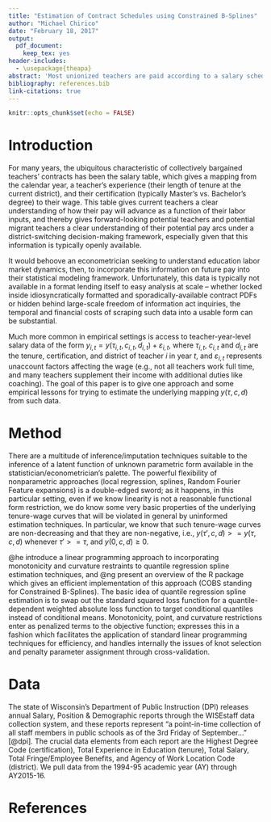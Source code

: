 ```yaml
---
title: "Estimation of Contract Schedules using Constrained B-Splines"
author: "Michael Chirico"
date: "February 18, 2017"
output:
  pdf_document:
    keep_tex: yes
header-includes:
  - \usepackage{theapa}
abstract: 'Most unionized teachers are paid according to a salary schedule (specifying wages as an increasing function of tenure and certification) explicated in contracts collectively bargained at the district level. With this in hand, teachers are able to infer their future potential wage trajectories at their own and other potential district employers. Lacking the physical contract faced by the teachers, an econometrician armed only with administrative data reporting actual wages in a given year must use some imputation techniques to deduce the wage structure. We explore the utility of natural Constrained B-Splines (COBS) to this end. COBS are an enhanced version of the traditional semiparametric splines technique enhanced by the ability to impose a monotonicity constraint on the resultant curve.'
bibliography: references.bib
link-citations: true
---
```


```r
knitr::opts_chunk$set(echo = FALSE)
```

# Introduction

For many years, the ubiquitous characteristic of collectively bargained teachers' contracts has been the salary table, which gives a mapping from the calendar year, a teacher's experience (their length of tenure at the current district), and their certification (typically Master's vs. Bachelor's degree) to their wage. This table gives current teachers a clear understanding of how their pay will advance as a function of their labor inputs, and thereby gives forward-looking potential teachers and potential migrant teachers a clear understanding of their potential pay arcs under a district-switching decision-making framework, especially given that this information is typically openly available. 

It would behoove an econometrician seeking to understand education labor market dynamics, then, to incorporate this information on future pay into their statistical modeling framework. Unfortunately, this data is typically not available in a format lending itself to easy analysis at scale -- whether locked inside idiosyncratically formatted and sporadically-available contract PDFs or hidden behind large-scale freedom of information act inquiries, the temporal and financial costs of scraping such data into a usable form can be substantial.

Much more common in empirical settings is access to teacher-year-level salary data of the form $y_{i, t} = y(\tau_{i, t}, c_{i, t}, d_{i, t}) + \varepsilon_{i, t}$, where $\tau_{i,t}$, $c_{i, t}$ and $d_{i, t}$ are the tenure, certification, and district of teacher $i$ in year $t$, and $\varepsilon_{i, t}$ represents unaccount factors affecting the wage (e.g., not all teachers work full time, and many teachers supplement their income with additional duties like coaching). The goal of this paper is to give one approach and some empirical lessons for trying to estimate the underlying mapping $y(\tau, c, d)$ from such data.

# Method

There are a multitude of inference/imputation techniques suitable to the inference of a latent function of unknown parametric form available in the statistician/econometrician's palette. The powerful flexibility of nonparametric approaches (local regression, splines, Random Fourier Feature expansions) is a double-edged sword; as it happens, in this particular setting, even if we know linearity is not a reasonable functional form restriction, we do know some very basic properties of the underlying tenure-wage curves that will be violated in general by uninformed estimation techniques. In particular, we know that such tenure-wage curves are non-decreasing and that they are non-negative, i.e., $y(\tau', c, d) >= y(\tau, c, d)$ whenever $\tau' >= \tau$, and $y(0, c, d) \geq 0$.

@he introduce a linear programming approach to incorporating monotonicity and curvature restraints to quantile regression spline estimation techniques, and @ng present an overview of the R package \texttt{cobs} which gives an efficient implementation of this approach (COBS standing for Constrained B-Splines). The basic idea of quantile regression spline estimation is to swap out the standard squared loss function for a quantile-dependent weighted absolute loss function to target conditional quantiles instead of conditional means. Monotonicity, point, and curvature restrictions enter as penalized terms to the objective function; \texttt{cobs} expresses this in a fashion which facilitates the application of standard linear programming techniques for efficiency, and handles internally the issues of knot selection and penalty parameter assignment through cross-validation.

# Data

The state of Wisconsin's Department of Public Instruction (DPI) releases annual Salary, Position & Demographic reports through the WISEstaff data collection system, and these reports represent "a point-in-time collection of all staff members in public schools as of the 3rd Friday of September..." [@dpi]. The crucial data elements from each report are the Highest Degree Code (certification), Total Experience in Education (tenure), Total Salary, Total Fringe/Employee Benefits, and Agency of Work Location Code (district). We pull data from the 1994-95 academic year (AY) through AY2015-16.

# References

\bibliographystyle{theapa}
\bibliography{references}